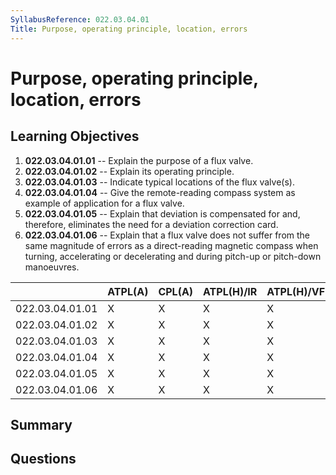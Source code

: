 ```yaml
---
SyllabusReference: 022.03.04.01
Title: Purpose, operating principle, location, errors
---
```


# Purpose, operating principle, location, errors

## Learning Objectives

1. **022.03.04.01.01** -- Explain the purpose of a flux valve.
2. **022.03.04.01.02** -- Explain its operating principle.
3. **022.03.04.01.03** -- Indicate typical locations of the flux valve(s).
4. **022.03.04.01.04** -- Give the remote-reading compass system as example of
   application for a flux valve.
5. **022.03.04.01.05** -- Explain that deviation is compensated for and,
   therefore, eliminates the need for a deviation correction card.
6. **022.03.04.01.06** -- Explain that a flux valve does not suffer from the same
   magnitude of errors as a direct-reading magnetic compass when turning,
   accelerating or decelerating and during pitch-up or pitch-down manoeuvres.

|                 | ATPL(A) | CPL(A) | ATPL(H)/IR | ATPL(H)/VFR | CPL(H) | IR  | CBIR(A) |
| --------------- | ------- | ------ | ---------- | ----------- | ------ | --- | ------- |
| 022.03.04.01.01 | X       | X      | X          | X           | X      | X   |         |
| 022.03.04.01.02 | X       | X      | X          | X           | X      | X   |         |
| 022.03.04.01.03 | X       | X      | X          | X           | X      | X   |         |
| 022.03.04.01.04 | X       | X      | X          | X           | X      | X   |         |
| 022.03.04.01.05 | X       | X      | X          | X           | X      | X   |         |
| 022.03.04.01.06 | X       | X      | X          | X           | X      | X   |         |

## Summary

## Questions
